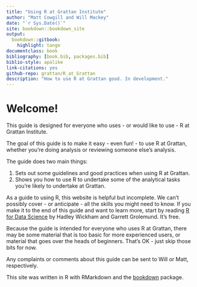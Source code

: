 ```yaml
--- 
title: "Using R at Grattan Institute"
author: "Matt Cowgill and Will Mackey"
date: "`r Sys.Date()`"
site: bookdown::bookdown_site
output: 
  bookdown::gitbook:
    highlight: tango
documentclass: book
bibliography: [book.bib, packages.bib]
biblio-style: apalike
link-citations: yes
github-repo: grattan/R_at_Grattan
description: "How to use R at Grattan good. In development."
---
```


# Welcome! {-}

This guide is designed for everyone who uses - or would like to use - R at Grattan Institute. 

The goal of this guide is to make it easy - even fun! - to use R at Grattan, whether you're doing analysis or reviewing someone else's analysis.

The guide does two main things:

1. Sets out some guidelines and good practices when using R at Grattan.
2. Shows you how to use R to undertake some of the analytical tasks you're likely to undertake at Grattan.

As a guide to using R, this website is helpful but incomplete. We can't possibly cover - or anticipate - all the skills you might need to know. If you make it to the end of this guide and want to learn more, start by reading [R for Data Science](https://r4ds.had.co.nz) by Hadley Wickham and Garrett Grolemund. It's free.

Because the guide is intended for everyone who uses R at Grattan, there may be some material that is too basic for more experienced users, or material that goes over the heads of beginners. That's OK - just skip those bits for now.

Any complaints or comments about this guide can be sent to Will or Matt, respectively. 

This site was written in R with RMarkdown and the [bookdown](https://bookdown.org) package.